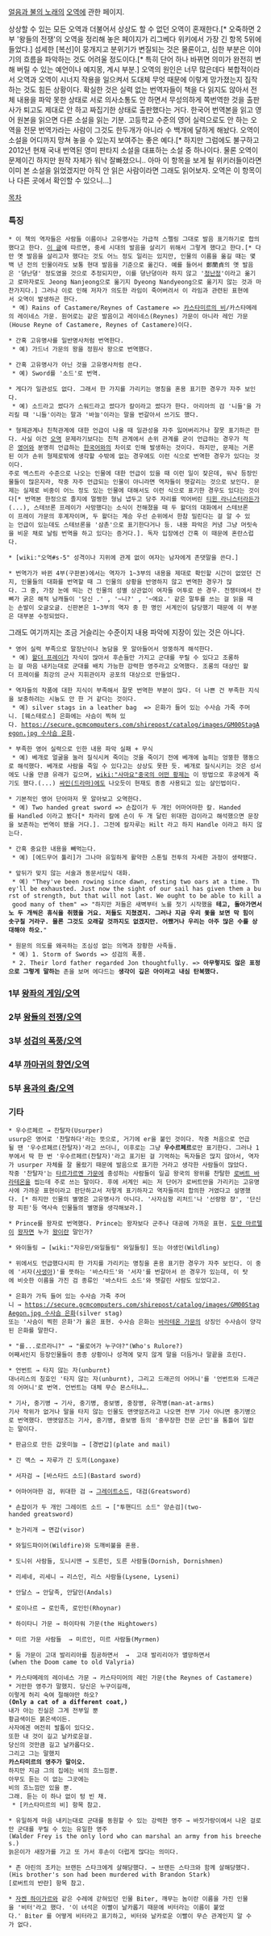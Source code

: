 [[얼음과 불의 노래]]의 [[오역]]에 관한 페이지. 

상상할 수 있는 모든 오역과 더불어서 상상도 할 수 없던 오역이 혼재한다.[* 오죽하면 2부 '왕들의 전쟁'의 오역을 정리해 놓은 페이지가 리그베다 위키에서 가장 긴 항목 5위에 들었다.] 섬세한 [복선]이 뭉개지고 분위기가 변질되는 것은 물론이고, 심한 부분은 이야기의 흐름을 파악하는 것도 어려울 정도이다.[* 특히 단어 하나 바뀌면 의미가 완전히 변해 버릴 수 있는 예언이나 예지몽, 계시 부분.] 오역의 원인은 너무 많은데다 복합적이라서 오역과 오역이 시너지 작용을 일으켜서 도대체 무엇 때문에 이렇게 망가졌는지 짐작하는 것도 힘든 상황이다. 확실한 것은 실력 없는 번역자들이 책을 다 읽지도 않아서 전체 내용을 파악 못한 상태로 서로 의사소통도 안 하면서 무성의하게 쪽번역한 것을 출판사가 퇴고도 제대로 안 하고 짜집기한 상태로 출판했다는 거다. 한국어 번역본을 읽고 영어 원본을 읽으면 다른 소설을 읽는 기분. 고등학교 수준의 영어 실력으로도 안 하는 오역을 전문 번역가라는 사람이 그것도 한두개가 아니라 수 백개에 달하게 해놨다. 오역이 소설을 어디까지 망쳐 놓을 수 있는지 보여주는 좋은 예다.[* 하지만 그럼에도 불구하고 2012년 현재 국내 번역된 영미 판타지 소설을 대표하는 소설 중 하나이다. 물론 오역이 문제이긴 하지만 원작 자체가 워낙 잘빠졌으니.. 아마 이 항목을 보게 될 위키러들이라면 이미 본 소설을 읽었겠지만 아직 안 읽은 사람이라면 그래도 읽어보자. 오역은 이 항목이나 다른 곳에서 확인할 수 있으니...]

[[목차]]
=== 특징 ===
 * 이 책의 역자들은 사람들 이름이나 고유명사는 가급적 스펠링 그대로 발음 표기하기로 합의했다고 한다. [http://bbs2.ruliweb.daum.net/gaia/do/ruliweb/default/117/read?articleId=628645&bbsId=G003&itemId=277&pageIndex=1 이 글]에 따르면, 중세 시대의 발음을 살리기 위해서 그렇게 했다고 한다.[* 다만 옛 발음을 살리고자 했다는 것도 어느 정도 일리는 있지만, 인물의 이름을 옮길 때는 몇백 년 전의 인물이라도 보통 현대 발음을 기준으로 옮긴다. 예를 들어서 鄭蘭貞의 옛 발음은 '뎡난뎡' 정도였을 것으로 추정되지만, 이를 뎡난뎡이라 하지 않고 '[[정난정]]'이라고 옮기고 로마자로도 Jeong Nanjeong으로 옮기지 Dyeong Nandyeong으로 옮기지 않는 것과 마찬가지다.] 그러나 이로 인해 저자가 의도한 라임이 죽어버려서 이 라임과 관련된 표현에서 오역이 발생하곤 한다.
  * 예) Rains of Castamere/Reynes of Castamere => [[카스타미르의 비]]/카스타메레의 레이네스 가문. 원어로는 같은 발음이고 레이네스(Reynes) 가문이 아니라 레인 가문(House Reyne of Castamere, Reynes of Castamere)이다.

 * 간혹 고유명사를 일반명사처럼 번역한다. 
  * 예) 가드너 가문의 왕을 정원사 왕으로 번역했다.

 * 간혹 고유명사가 아닌 것을 고유명사처럼 쓴다. 
  * 예) Sword를 '소드'로 번역. 

 * 게다가 일관성도 없다. 그래서 한 가지를 가리키는 명칭을 혼용 표기한 경우가 자주 보인다. 
  * 예) 소드라고 썼다가 스워드라고 썼다가 칼이라고 썼다가 한다. 아리아의 검 '니들'을 가리킬 때 '니들'이라는 말과 '바늘'이라는 말을 번갈아서 쓰기도 했다. 

 * 형제관계나 친척관계에 대한 언급이 나올 때 일관성을 자주 잃어버리거나 잘못 표기하곤 한다. 사실 이건 [[오역]] 문제라기보다는 친척 관계에서 손위 관계를 굳이 언급하는 경우가 적은 [[영어]]와 분명히 언급하는 [[한국어]]와의 차이로 인해 발생하는 것이다. 하지만, 문제는 거론된 이가 손위 형제로밖에 생각할 수밖에 없는 경우에도 이런 식으로 번역한 경우가 있다는 것이다.
 주로 엑스트라 수준으로 나오는 인물에 대한 언급이 있을 때 이런 일이 잦은데, 워낙 등장인물들이 많은지라, 작중 자주 언급되는 인물이 아니라면 역자들이 헷갈리는 것으로 보인다. 문제는 실제로 비중이 어느 정도 있는 인물에 대해서도 이런 식으로 표기한 경우도 있다는 것이다[* 번역본 한정으로 졸지에 멀쩡한 형님 냅두고 당주 자리를 먹어버린 [[티윈 라니스터]]라든가(...), 스테브론 프레이가 사망했다는 소식이 전해졌을 때 두 왈더의 대화에서 스테브론이 프레이 가문의 후계자이며, 두 왈더는 계승 우선 순위에서 한참 밀린다는 걸 알 수 있는 언급이 있는데도 스테브론을 '삼촌'으로 표기한다거나 등. 내용 파악은 커녕 그냥 머릿속을 비운 채로 날림 번역을 하고 있다는 증거다.]. 독자 입장에선 간혹 이 때문에 혼란스럽다. 

 * [wiki:"오역#s-5" 성격이나 지위에 관계 없이 여자는 남자에게 존댓말을 쓴다.]

 * 번역가가 바뀐 4부(구판본)에서는 역자가 1~3부의 내용을 제대로 확인할 시간이 없었던 건지, 인물들의 대화를 번역할 때 그 인물의 상황을 반영하지 않고 변역한 경우가 많다. 그 중, 가장 눈에 띄는 건 인물의 성별 상관없이 여자들 어투로 쓴 경우. 전쟁터에서 잔뼈가 굵은 해적 남캐들이 '당신 .' , '~니?' , '~에요.' 같은 말투를 쓰는 걸 읽을 때는 손발이 오글오글. 신판본은 1~3부의 역자 중 한 명인 서계인이 담당했기 때문에 이 부분은 대부분 수정되었다.
 
그래도 여기까지는 조금 거슬리는 수준이지 내용 파악에 지장이 있는 것은 아니다. 

 * 영어 실력 부족으로 말장난이나 농담을 못 알아들어서 엉뚱하게 해석한다. 
  * 예) [[왈더 프레이]]가 자식이 많아서 후손들만 가지고 군대를 꾸릴 수 있다고 조롱하는 걸 마음 내키는대로 군대를 배치 가능한 강력한 영주라고 오역했다. 조롱의 대상인 왈더 프레이를 최강의 군사 지휘관이자 공포의 대상으로 만들었다. 

 * 역자들의 작품에 대한 지식이 부족해서 잘못 번역한 부분이 많다. 더 나쁜 건 부족한 지식을 보충하려는 시늉도 안 한 거 같다는 것이다.
  * 예) silver stags in a leather bag  => 은화가 들어 있는 수사슴 가죽 주머니. [웨스테로스] 은화에는 사슴이 찍혀 있다. [[https://secure.gcmcomputers.com/shirepost/catalog/images/GM00StagAegon.jpg 수사슴 은화]].

 * 부족한 영어 실력으로 인한 내용 파악 실패 + 무식
  * 예) 베개로 얼굴을 눌러 질식시켜 죽이는 것을 죽이기 전에 베개에 눕히는 엉뚱한 행동으로 해석했다. 베개로 사람을 죽일 수 있다고는 상상도 못한 듯. 베개로 질식시키는 것은 성서에도 나올 만큼 유래가 깊으며, [[wiki:"사마요"중국의 어떤 황제]]는 이 방법으로 후궁에게 죽기도 했다.(...) [[싸인(드라마)]]에도 나오듯이 현재도 종종 사용되고 있는 살인법이다. 

 * 기본적인 영어 단어마저 못 알아보고 오역한다. 
  * 예) Two handed great sword => 손잡이가 두 개인 어마어마한 칼. Handed를 Handled 이라고 봤다[* 차라리 칼에 손이 두 개 달린 위대한 검이라고 해석했으면 문장을 보존하는 번역이 됐을 거다.]. 그전에 칼자루는 Hilt 라고 하지 Handle 이라고 하지 않는다. 

 * 간혹 중요한 내용을 빼먹는다.
  * 예) [에드무어 툴리]가 그나마 유일하게 활약한 스톤밀 전투의 자세한 과정이 생략됐다.

 * 앞뒤가 맞지 않는 서술과 동문서답식 대화.
  * 예) "They've been rowing since dawn, resting two oars at a time. They'll be exhausted. Just now the sight of our sail has given them a burst of strength, but that will not last. We ought to be able to kill a good many of them" => "하지만 저들은 새벽부터 노를 젓기 시작했을 '''테고, 돌아가면서 노 두 개씩은 휴식을 취했을 거요. 저들도 지쳤겠지. 그러나 지금 우리 돛을 보면 막 힘이 솟구칠 거라구. 물론 그것도 오래갈 것까지도 없겠지만. 어쨌거나 우리는 아주 많은 수를 상대해야 하오.'''"

 * 원문의 의도를 왜곡하는 조심성 없는 의역과 장황한 사족들.
  * 예) 1. Storm of Swords => 성검의 폭풍.
  * 2. Their lord father regarded Jon thoughtfully. => '''아무렇지도 않은 표정으로 그렇게 말하는''' 존을 보며 에다드는 '''생각이 깊은 아이라고 내심 탄복했다.'''

=== 1부 [[왕좌의 게임/오역]] ===
=== 2부 [[왕들의 전쟁/오역]] ===
=== 3부 [[성검의 폭풍/오역]] ===
=== 4부 [[까마귀의 향연/오역]] ===
=== 5부 [[용과의 춤/오역]] ===
=== 기타 ===
 * 우수르페르 → 찬탈자(Usurper) 
 usurp은 영어로 '찬탈하다'라는 뜻으로, 거기에 er을 붙인 것이다. 작중 처음으로 언급될 땐 '우수르페르(찬탈자)'라고 쓰더니, 이후로는 그냥 '''우수르페르'''로만 표기한다. 그러나 1부에서 딱 한 번 '우수르페르(찬탈자)'라고 표기된 걸 기억하는 독자들은 많지 않아서, 역자가 usurper 자체를 잘 몰랐기 때문에 발음으로 표기한 거라고 생각한 사람들이 많았다. 
 작중 '찬탈자'는 [[타르가르옌 가문]]에 충성하는 사람들이 일곱 왕국의 왕위를 찬탈한 [[로버트 바라테온]]을 씹는데 주로 쓰는 말이다. 후에 서계인 씨는 저 단어가 로버트만을 가리키는 고유명사에 가까운 표현이라고 판단하고서 저렇게 표기하자고 역자들끼리 합의한 거였다고 설명했다. [* 하지만 인물의 별명은 고유명사가 아니다. '사자심왕 리처드'나 '선량왕 쟝', '단신왕 피핀'등 역사속 인물들의 별명을 생각해보라.]

 * Prince를 왕자로 번역했다. Prince는 왕자보다 군주나 대공에 가까운 표현. [[도란 마르텔]]이 [[왕자]]면 누가 [[왕]]이란 말인가?

 * 와이들링 → [wiki:"자유민/와일들링" 와일들링] 또는 야생인(Wildling)

 * 위에서도 언급했다시피 한 가지를 가리키는 명칭을 혼용 표기한 경우가 자주 보인다. 이 중에 '서자([[사생아]])'를 뜻하는 '바스타드'와 '서자'를 번갈아서 쓴 경우가 있는데, 이 탓에 비슷한 이름을 가진 검 종류인 '바스타드 소드'와 헷갈린 사람도 있었다고.

 * 은화가 가득 들어 있는 수사슴 가죽 주머니 → [[https://secure.gcmcomputers.com/shirepost/catalog/images/GM00StagAegon.jpg 수사슴 은화]](silver stag) 
 또는 '사슴이 찍힌 은화'가 옳은 표현. 수사슴 은화는 [[바라테온 가문]]의 상징인 수사슴이 양각된 은화를 말한다.

 * "를...로르라니?" → "룰로어가 누구야?"(Who's Rulore?) 
 어째서인지 등장인물들이 종종 상황이나 성격에 맞지 않게 말을 더듬거나 말끝을 흐린다.

 * 언번트 → 타지 않는 자(unburnt) 
 대너리스의 칭호인 '타지 않는 자(unburnt), 그리고 드래곤의 어머니'를 '언번트와 드래곤의 어머니'로 번역. 언번트는 대체 무슨 몬스터냐….

 * 기사, 중기병 → 기사, 중기병, 중보병, 중장병, 유격병(man-at-arms)
 기사 작위가 없거나 말을 타지 않는 인물도 맨앳암즈라고 나오면 전부 기사 아니면 중기병으로 번역했다. 맨앳암즈는 기사, 중기병, 중보병 등의 '중무장한 전문 군인'을 통틀어 일컫는 말이다.

 * 판금으로 만든 갑옷미늘 → [경번갑](plate and mail)

 * 긴 액스 → 자루가 긴 도끼(Longaxe)

 * 서자검 → [바스타드 소드](Bastard sword)

 * 어마어마한 검, 위대한 검 → [[그레이트소드]], 대검(Greatsword)

 * 손잡이가 두 개인 그레이트 소드 → ["투핸디드 소드" 양손검](two-handed greatsword)

 * 눈가리개 → 면갑(visor)

 * 와일드파이어(Wildfire)와 도깨비불을 혼용.

 * 도니쉬 사람들, 도니시맨 → 도른인, 도른 사람들(Dornish, Dornishmen)

 * 리세네, 리세니 → 리스인, 리스 사람들(Lysene, Lyseni)

 * 안달스 → 안달족, 안달인(Andals)

 * 로이나르 → 로인족, 로인인(Rhoynar)

 * 하이타니 가문 → 하이타워 가문(the Hightowers)

 * 미르 가문 사람들  → 미르인, 미르 사람들(Myrmen)

 * 둠 가문이 고대 발리리아를 침공하면서  →  고대 발리리아가 멸망하면서(when the Doom came to old Valyria)

 * 카스타메레의 레이네스 가문 → 카스타미어의 레인 가문(the Reynes of Castamere)
 * 거만한 영주가 말했지. 당신은 누구이길래,
 이렇게 허리 숙여 절해야만 하오?
 '''(Only a cat of a different coat,)'''
 내가 아는 진실은 그게 전부일 뿐
 황금색이든 붉은색이든.
 사자에겐 여전히 발톱이 있다오.
 또한 내 것이 길고 날카로운걸.
 당신의 것만큼 길고 날카롭다오.
 그리고 그는 말했지
 '''카스타미르의 영주가 말이오.'''
 하지만 지금 그의 집에는 비의 흐느낌뿐.
 아무도 듣는 이 없는 그곳에는
 비의 흐느낌만 있을 뿐.
 그래. 듣는 이 하나 없이 텅 빈 채.
  * [카스타미르의 비] 항목 참고.

 * 유일하게 마음 내키는대로 군대를 동원할 수 있는 강력한 영주 → 바짓가랑이에서 나온 걸로만 군대를 꾸릴 수 있는 유일한 영주(Walder Frey is the only lord who can marshal an army from his breeches.)
 늙은이가 새장가를 가고 또 가서 후손이 더럽게 많다는 의미다.

 * 존 아린의 조카는 브랜든 스타크에게 살해당했다. → 브랜든 스타크와 함께 살해당했다.(His brother's son had been murdered with Brandon Stark)
 [로버트의 반란] 항목 참고.

 * [[자켄 하이가르]]와 같은 수레에 갇혀있던 인물 Biter, 깨무는 놈이란 이름을 가진 인물을 '비터'라고 했다. '이 녀석은 이빨이 날카롭기 때문에 비터라는 이름이 붙었다.' Biter 를 어떻게 비터라고 표기하고, 비터와 날카로운 이빨이 무슨 관계인지 알 수가 없다.

